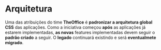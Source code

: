 
<Meta title="Medsoft/Arquitetura" />

# Arquitetura

Uma das atribuições do time **TheOffice** é **padronizar a arquitetura global CSS** das aplicações. Como a iniciativa começou **após**
as aplicações já estarem implementadas, **as novas** features implementadas devem seguir o **padrão criado** a seguir. O **legado** continuará
existindo e será **eventualmete migrado**.

